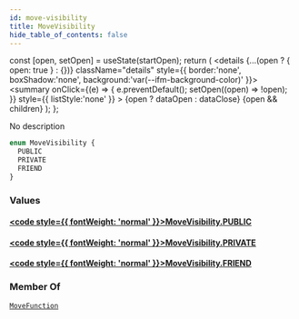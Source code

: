 ```yaml
---
id: move-visibility
title: MoveVisibility
hide_table_of_contents: false
---
```









  const [open, setOpen] = useState(startOpen);
  return (
    <details {...(open ? { open: true } : {})} className="details" style={{ border:'none', boxShadow:'none', background:'var(--ifm-background-color)' }}>
      <summary
        onClick={(e) => {
          e.preventDefault();
          setOpen((open) => !open);
        }}
        style={{ listStyle:'none' }}
      >
      {open ? dataOpen : dataClose}
      </summary>
      {open && children}
    </details>
  );
};








No description


```graphql
enum MoveVisibility {
  PUBLIC
  PRIVATE
  FRIEND
}
```




### Values

#### [<code style={{ fontWeight: 'normal' }}>MoveVisibility.<b>PUBLIC</b></code>](#)  
> 
> 
> 
> 

#### [<code style={{ fontWeight: 'normal' }}>MoveVisibility.<b>PRIVATE</b></code>](#)  
> 
> 
> 
> 

#### [<code style={{ fontWeight: 'normal' }}>MoveVisibility.<b>FRIEND</b></code>](#)  
> 
> 
> 
> 



### Member Of

[`MoveFunction`](/references/sui-api/graphql/reference/objects/move-function)  <Badge class="badge badge--secondary" text="object"/>

